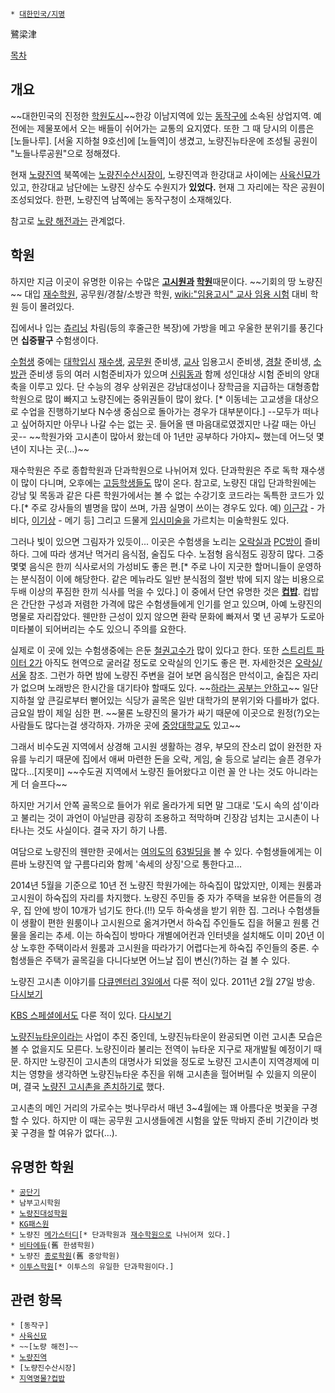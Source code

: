  * [[대한민국/지명]]

鷺梁津

[[목차]]

== 개요 ==
{{{#!html
<iframe width="600" height="338" src="http://www.youtube.com/embed/2_EQZNP6yGI" frameborder="0" allowfullscreen></iframe>}}}
~~대한민국의 진정한 [[학원도시]]~~한강 이남지역에 있는 [[동작구]]에 소속된 상업지역. 예전에는 제물포에서 오는 배들이 쉬어가는 교통의 요지였다. 또한 그 때 당시의 이름은 [노들나루]. [서울 지하철 9호선]에 [노들역]이 생겼고, 노량진뉴타운에 조성될 공원이 "노들나루공원"으로 정해졌다. 

현재 [[노량진역]] 북쪽에는 [[노량진수산시장]]이, 노량진역과 한강대교 사이에는 [[사육신묘]]가 있고, 한강대교 남단에는 노량진 상수도 수원지가 '''있었다.''' 현재 그 자리에는 작은 공원이 조성되었다. 한편, 노량진역 남쪽에는 동작구청이 소재해있다.

참고로 [[노량 해전]]과는 관계없다.

== 학원 ==
하지만 지금 이곳이 유명한 이유는 수많은 '''[[고시원]]과 [[학원]]'''때문이다. ~~기회의 땅 노량진~~
대입 [[재수학원]], 공무원/경찰/소방관 학원, [[wiki:"임용고시" 교사 임용 시험]] 대비 학원 등이 몰려있다.

집에서나 입는 [[츄리닝]] 차림(등의 후줄근한 복장)에 가방을 메고 우울한 분위기를 풍긴다면 '''십중팔구''' 수험생이다.

[[수험생]] 중에는 [[대학입시]] [[재수생]], [[공무원]] 준비생, [[교사]] 임용고시 준비생, [[경찰]] 준비생, [[소방관]] 준비생 등의 여러 시험준비자가 있으며 [[신림동]]과 함께 성인대상 시험 준비의 양대 축을 이루고 있다. 단 수능의 경우 상위권은 강남대성이나 장학금을 지급하는 대형종합학원으로 많이 빠지고 노량진에는 중위권들이 많이 왔다. [* 이동네는 고교생을 대상으로 수업을 진행하기보다 N수생 중심으로 돌아가는 경우가 대부분이다.] --모두가 떠나고 싶어하지만 아무나 나갈 수는 없는 곳. 들어올 땐 마음대로였겠지만 나갈 때는 아닌 곳-- ~~학원가와 고시촌이 많아서 왔는데 아 1년만 공부하다 가야지~ 했는데 어느덧 몇년이 지나는 곳(...)~~

재수학원은 주로 종합학원과 단과학원으로 나뉘어져 있다. 단과학원은 주로 독학 재수생이 많이 다니며, 오후에는 [[고등학생]]들도 많이 온다. 참고로, 노량진 대입 단과학원에는 강남 및 목동과 같은 다른 학원가에서는 볼 수 없는 수강기호 코드라는 독특한 코드가 있다.[* 주로 강사들의 별명을 많이 쓰며, 가끔 실명이 쓰이는 경우도 있다. 예) [[이근갑]] - 가비다, [[이기상]] - 메기 등] 그리고 드물게 [[입시미술]]을 가르치는 미술학원도 있다.

그러나 빛이 있으면 그림자가 있듯이... 이곳은 수험생을 노리는 [[오락실]]과 [[PC방]]이 즐비하다. 그에 따라 생겨난 먹거리 음식점, 술집도 다수. 노점형 음식점도 굉장히 많다. 그중 몇몇 음식은 한끼 식사로서의 가성비도 좋은 편.[* 주로 나이 지긋한 할머니들이 운영하는 분식점이 이에 해당한다. 같은 메뉴라도 일반 분식점의 절반 밖에 되지 않는 비용으로 두배 이상의 푸짐한 한끼 식사를 먹을 수 있다.] 이 중에서 단연 유명한 것은 '''[[컵밥]]'''. 컵밥은 간단한 구성과 저렴한 가격에 많은 수험생들에게 인기를 얻고 있으며, 아예 노량진의 명물로 자리잡았다. 웬만한 근성이 있지 않으면 환락 문화에 빠져서 몇 년 공부가 도로아미타불이 되어버리는 수도 있으니 주의를 요한다.

실제로 이 곳에 있는 수험생중에는 은둔 [[철권]]고수가 많이 있다고 한다. 또한 [[스트리트 파이터 2]]가 아직도 현역으로 굴러갈 정도로 오락실의 인기도 좋은 편. 자세한것은 [[오락실/서울]] 참조.  그런가 하면 밤에 노량진 주변을 걸어 보면 음식점은 만석이고, 술집은 자리가 없으며 노래방은 한시간을 대기타야 할때도 있다. ~~[[하라는 공부는 안하고]]~~ 일단 지하철 앞 큰길로부터 뻗어있는 식당가 골목은 일반 대학가의 분위기와 다를바가 없다. 금요일 밤이 제일 심한 편. ~~물론 노량진의 물가가 싸기 때문에 이곳으로 원정(?)오는 사람들도 많다는걸 생각하자. 가까운 곳에 [[중앙대학교]]도 있고~~

그래서 비수도권 지역에서 상경해 고시원 생활하는 경우, 부모의 잔소리 없이 완전한 자유를 누리기 때문에 집에서 애써 마련한 돈을 오락, 게임, 술 등으로 날리는 슬픈 경우가 많다...[지못미] ~~수도권 지역에서 노량진 들어왔다고 이런 꼴 안 나는 것도 아니라는 게 더 슬프다~~ 

하지만 거기서 안쪽 골목으로 들어가 위로 올라가게 되면 말 그대로 '도시 속의 섬'이라고 불리는 것이 과언이 아닐만큼 굉장히 조용하고 적막하며 긴장감 넘치는 고시촌이 나타나는 것도 사실이다. 결국 자기 하기 나름.

여담으로 노량진의 웬만한 곳에서는 [[여의도]]의 [[63빌딩]]을 볼 수 있다. 수험생들에게는 이른바 노량진역 앞 구름다리와 함께 '속세의 상징'으로 통한다고...

2014년 5월을 기준으로 10년 전 노량진 학원가에는 하숙집이 많았지만, 이제는 원룸과 고시원이 하숙집의 자리를 차지했다. 노량진 주민들 중 자가 주택을 보유한 어른들의 경우, 집 안에 방이 10개가 넘기도 한다.(!!) 모두 하숙생을 받기 위한 집. 그러나 수험생들이 생활이 편한 원룸이나 고시원으로 옮겨가면서 하숙집 주인들도 집을 허물고 원룸 건물을 올리는 추세. 이는 하숙집이 방마다 개별에어컨과 인터넷을 설치해도 이미 20년 이상 노후한 주택이라서 원룸과 고시원을 따라가기 어렵다는게 하숙집 주인들의 중론. 수험생들은 주택가 골목길을 다니다보면 어느날 집이 변신(?)하는 걸 볼 수 있다.

노량진 고시촌 이야기를 [[다큐멘터리 3일]]에서 다룬 적이 있다. 2011년 2월 27일 방송. [http://www.kbs.co.kr/2tv/sisa/3days/view/oldvod/1702269_60266.html?kwd=%EA%B3%A0%EC%8B%9C&pageNum=1 다시보기]

[[KBS 스페셜]]에서도 다룬 적이 있다. [http://www.kbs.co.kr/1tv/sisa/kbsspecial/vod/1619528_11686.html 다시보기]

[[노량진뉴타운]]이라는 사업이 추진 중인데, 노량진뉴타운이 완공되면 이런 고시촌 모습은 볼 수 없을지도 모른다. 노량진이라 불리는 전역이 뉴타운 지구로 재개발될 예정이기 때문. 하지만 노량진이 고시촌의 대명사가 되었을 정도로 노량진 고시촌이 지역경제에 미치는 영향을 생각하면 노량진뉴타운 추진을 위해 고시촌을 헐어버릴 수 있을지 의문이며, 결국 [http://news.naver.com/main/read.nhn?mode=LSD&mid=sec&sid1=101&oid=277&aid=0003085646 노량진 고시촌을 존치하기로] 했다.

고시촌의 메인 거리의 가로수는 벗나무라서 매년 3~4월에는 꽤 아름다운 벗꽃을 구경할 수 있다. 하지만 이 때는 공무원 고시생들에겐 시험을 앞둔 막바지 준비 기간이라 벗꽃 구경을 할 여유가 없다(...).

== 유명한 학원 ==
 * [[공단기]]
 * 남부고시학원
 * [[노량진대성학원]]
 * [[KG패스원]]
 * 노량진 [[메가스터디]][* 단과학원과 [[재수학원]]으로 나뉘어져 있다.]
 * [[비타에듀]](舊 한샘학원)
 * 노량진 [[종로학원]](舊 중앙학원)
 * [[이투스]]학원[* 이투스의 유일한 단과학원이다.]
== 관련 항목 ==
 * [동작구]
 * [[사육신묘]]
 * ~~[노량 해전]~~
 * [[노량진역]]
 * [노량진수산시장]
 * [http://media.daum.net/society/others/newsview?newsid=20150124075503091 지역명물?컵밥]
